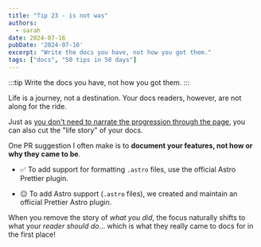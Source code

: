 ```yaml
---
title: "Tip 23 - is not was"
authors:
  - sarah
date: 2024-07-16
pubDate: '2024-07-16'
excerpt: "Write the docs you have, not how you got them."
tags: ["docs", "50 tips in 50 days"]
---
```


:::tip
Write the docs you have, not how you got them.
:::

Life is a journey, not a destination. Your docs readers, however, are not along for the ride.

Just as [you don't need to narrate the progression through the page](/blog/50-12-cool-story-bro), you can also cut the "life story" of your docs.

One PR suggestion I often make is to **document your features, not how or why they came to be**. 

- ✅ To add support for formatting `.astro` files, use the official Astro Prettier plugin.

- 😐 To add Astro support (`.astro` files), we created and maintain an official Prettier Astro plugin.

When you remove the story of *what you did*, the focus naturally shifts to what your *reader should do*... which is what they really came to docs for in the first place!


<LinkCard title="See the whole list of tips!" href="/blog/50-docs-tips-in-50-days" />